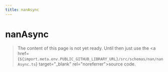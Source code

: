 ```yaml
---
title: nanAsync
---
```


# nanAsync

> The content of this page is not yet ready. Until then just use the <a href={`${import.meta.env.PUBLIC_GITHUB_LIBRARY_URL}/src/schemas/nan/nanAsync.ts`} target="\_blank" rel="noreferrer">source code</a>.
